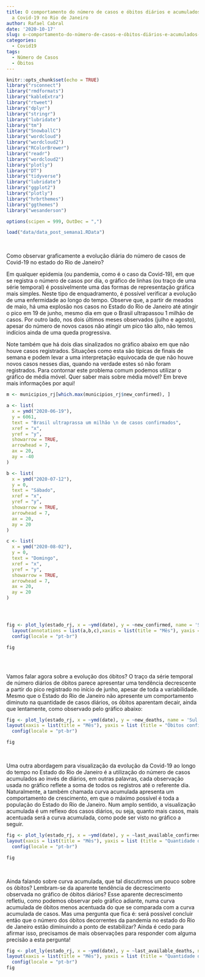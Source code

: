 ```yaml
---
title: O comportamento do número de casos e óbitos diários e acumulados referentes
  a Covid-19 no Rio de Janeiro
author: Rafael Cabral
date: '2020-10-17'
slug: o-comportamento-do-número-de-casos-e-óbitos-diários-e-acumulados-referentes-a-covid-19-no-rio-de-janeiro
categories:
  - Covid19
tags:
  - Número de Casos
  - Óbitos
---
```



```r
knitr::opts_chunk$set(echo = TRUE)
library("rsconnect")
library("rmdformats")
library("kableExtra")
library("rtweet")
library("dplyr")
library("stringr")
library("lubridate")
library("tm")
library("SnowballC")
library("wordcloud")
library("wordcloud2")
library("RColorBrewer")
library("readr")
library("wordcloud2")
library("plotly")
library("DT")
library("tidyverse")
library("lubridate")
library("ggplot2")
library("plotly")
library("hrbrthemes")
library("ggthemes")
library("wesanderson")

options(scipen = 999, OutDec = ",")

load("data/data_post_semana1.RData")
```



<br>


Como observar graficamente a evolução diária do número de casos de Covid-19 no estado do Rio de Janeiro?

Em qualquer epidemia (ou pandemia, como é o caso da Covid-19), em que se registra o número de casos por dia, o gráfico de linhas (ou traço de uma série temporal) é possivelmente uma das formas de representação gráfica mais simples. Neste tipo de enquadramento, é possível verificar a evolução de uma enfermidade ao longo do tempo. Observe que, a partir de meados de maio, há uma explosão nos casos no Estado do Rio de Janeiro até atingir o pico em 19 de junho, mesmo dia em que o Brasil ultrapassou 1 milhão de casos. Por outro lado, nos dois últimos meses observados (julho e agosto), apesar do número de novos casos não atingir um pico tão alto, não temos indícios ainda de uma queda progressiva.

Note também que há dois dias sinalizados no gráfico abaixo em que não houve casos registrados. Situações como esta são típicas de finais de semana e podem levar a uma interpretação equivocada de que não houve novos casos nesses dias, quando na verdade estes só não foram registrados. Para contornar este problema comum podemos utilizar o gráfico de média móvel. Quer saber mais sobre média móvel? Em breve mais informações por aqui!

```r

m <- municipios_rj[which.max(municipios_rj$new_confirmed), ]

a <- list(
  x = ymd("2020-06-19"),
  y = 6061,
  text = "Brasil ultraprassa um milhão \n de casos confirmados",
  xref = "x",
  yref = "y",
  showarrow = TRUE,
  arrowhead = 7,
  ax = 20,
  ay = -40
)

b <- list(
  x = ymd("2020-07-12"),
  y = 0,
  text = "Sábado",
  xref = "x",
  yref = "y",
  showarrow = TRUE,
  arrowhead = 7,
  ax = 20,
  ay = 20
)

c <- list(
  x = ymd("2020-08-02"),
  y = 0,
  text = "Domingo",
  xref = "x",
  yref = "y",
  showarrow = TRUE,
  arrowhead = 7,
  ax = 20,
  ay = 20
)




fig <- plot_ly(estado_rj, x = ~ymd(date), y = ~new_confirmed, name = 'Sul Fluminense', type = 'scatter', mode = 'lines',line = list(color = "rgba(220,20,60, 0.75)", width = 4)) %>% 
  layout(annotations = list(a,b,c),xaxis = list(title = "Mês"), yaxis = list (title = "Casos confirmados"),title = 'Casos confirmados por dia') %>%
  config(locale = "pt-br")

fig



```

 
<br>


Vamos falar agora sobre a evolução dos óbitos? O traço da série temporal de número diários de óbitos parece apresentar uma tendência decrescente a partir do pico registrado no início de junho, apesar de toda a variabilidade. Mesmo que o Estado do Rio de Janeiro não apresente um comportamento diminuto na quantidade de casos diários, os óbitos aparentam decair, ainda que lentamente, como observado pelo gráfico abaixo:

```r


fig <- plot_ly(estado_rj, x = ~ymd(date), y = ~new_deaths, name = 'Sul Fluminense', type = 'scatter', mode = 'lines',line = list(color = "rgba(220,20,60, 0.75)", width = 4)) %>% 
layout(xaxis = list(title = "Mês"), yaxis = list (title = "Óbitos confirmados"),title = 'Óbitos confirmados por dia') %>%
  config(locale = "pt-br")

fig


```


<br>


Uma outra abordagem para visualização da evolução da Covid-19 ao longo do tempo no Estado do Rio de Janeiro é a utilização do número de casos acumulados ao invés de diários, em outras palavras, cada observação usada no gráfico reflete a soma de todos os registros até o referente dia. Naturalmente, a também chamada curva acumulada apresenta um comportamento de crescimento, em que o máximo possível é toda a população do Estado do Rio de Janeiro. Num amplo sentido, a visualização acumulada é um reflexo dos casos diários, ou seja, quanto mais casos, mais acentuada será a curva acumulada, como pode ser visto no gráfico a seguir.


```r



fig <- plot_ly(estado_rj, x = ~ymd(date), y = ~last_available_confirmed, name = 'Sul Fluminense', type = 'scatter', mode = 'lines',line = list(color = "rgba(220,20,60, 0.75)", width = 4)) %>% 
layout(xaxis = list(title = "Mês"), yaxis = list (title = "Quantidade de casos",tickformat = "digits"),title = 'Casos acumulados') %>%
  config(locale = "pt-br")  

fig  

```

<br>


Ainda falando sobre curva acumulada, que tal discutirmos um pouco sobre os óbitos? Lembram-se da aparente tendência de decrescimento observada no gráfico de óbitos diários? Esse aparente decrescimento refletiu, como podemos observar pelo gráfico adiante, numa curva acumulada de óbitos menos acentuada do que se comparada com a curva acumulada de casos. Mas uma pergunta que fica é: será possível concluir então que o número dos óbitos decorrentes da pandemia no estado do Rio de Janeiro estão diminuindo a ponto de estabilizar? Ainda é cedo para afirmar isso, precisamos de mais observações para responder com alguma precisão a esta pergunta! 


```r


fig <- plot_ly(estado_rj, x = ~ymd(date), y = ~last_available_deaths, name = 'Sul Fluminense', type = 'scatter', mode = 'lines',line = list(color = "rgba(220,20,60, 0.75)", width = 4)) %>% 
layout(xaxis = list(title = "Mês"), yaxis = list (title = "Quantidade de óbitos",tickformat = "digits"),title = 'Óbitos acumulados') %>%
  config(locale = "pt-br")  
fig

```